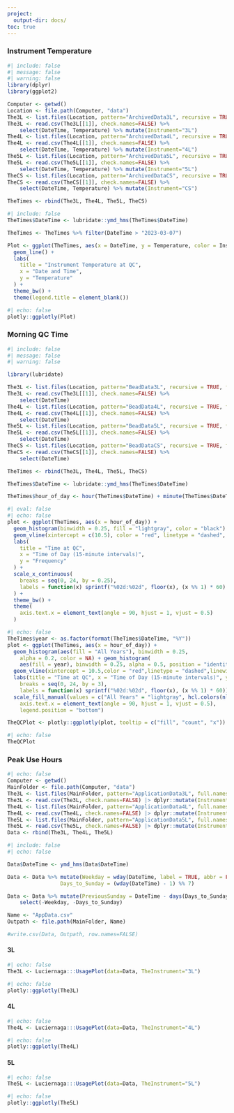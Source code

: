 ```yaml
---
project:
  output-dir: docs/
toc: true
---
```


### Instrument Temperature
```r
#| include: false
#| message: false
#| warning: false
library(dplyr)
library(ggplot2)

Computer <- getwd()
Location <- file.path(Computer, "data")
The3L <- list.files(Location, pattern="ArchivedData3L", recursive = TRUE, full.names = TRUE)
The3L <- read.csv(The3L[[1]], check.names=FALSE) %>% 
    select(DateTime, Temperature) %>% mutate(Instrument="3L")
The4L <- list.files(Location, pattern="ArchivedData4L", recursive = TRUE, full.names = TRUE)
The4L <- read.csv(The4L[[1]], check.names=FALSE) %>% 
    select(DateTime, Temperature) %>% mutate(Instrument="4L")
The5L <- list.files(Location, pattern="ArchivedData5L", recursive = TRUE, full.names = TRUE)
The5L <- read.csv(The5L[[1]], check.names=FALSE) %>% 
    select(DateTime, Temperature) %>% mutate(Instrument="5L")
TheCS <- list.files(Location, pattern="ArchivedDataCS", recursive = TRUE, full.names = TRUE)
TheCS <- read.csv(TheCS[[1]], check.names=FALSE) %>% 
    select(DateTime, Temperature) %>% mutate(Instrument="CS")

TheTimes <- rbind(The3L, The4L, The5L, TheCS)
```

```r
#| include: false
TheTimes$DateTime <- lubridate::ymd_hms(TheTimes$DateTime)

TheTimes <- TheTimes %>% filter(DateTime > "2023-03-07")

Plot <- ggplot(TheTimes, aes(x = DateTime, y = Temperature, color = Instrument, group = Instrument)) +
  geom_line() +
  labs(
    title = "Instrument Temperature at QC",
    x = "Date and Time",
    y = "Temperature"
  ) +
  theme_bw() +
  theme(legend.title = element_blank())
```

```r
#| echo: false
plotly::ggplotly(Plot)
```

### Morning QC Time

```r
#| include: false
#| message: false
#| warning: false

library(lubridate)

The3L <- list.files(Location, pattern="BeadData3L", recursive = TRUE, full.names = TRUE)
The3L <- read.csv(The3L[[1]], check.names=FALSE) %>% 
    select(DateTime)
The4L <- list.files(Location, pattern="BeadData4L", recursive = TRUE, full.names = TRUE)
The4L <- read.csv(The4L[[1]], check.names=FALSE) %>% 
    select(DateTime)
The5L <- list.files(Location, pattern="BeadData5L", recursive = TRUE, full.names = TRUE)
The5L <- read.csv(The5L[[1]], check.names=FALSE) %>% 
    select(DateTime)
TheCS <- list.files(Location, pattern="BeadDataCS", recursive = TRUE, full.names = TRUE)
TheCS <- read.csv(TheCS[[1]], check.names=FALSE) %>% 
    select(DateTime)

TheTimes <- rbind(The3L, The4L, The5L, TheCS)

TheTimes$DateTime <- lubridate::ymd_hms(TheTimes$DateTime)

TheTimes$hour_of_day <- hour(TheTimes$DateTime) + minute(TheTimes$DateTime) / 60
```

```r
#| eval: false
#| echo: false
plot <- ggplot(TheTimes, aes(x = hour_of_day)) +
  geom_histogram(binwidth = 0.25, fill = "lightgray", color = "black") +
  geom_vline(xintercept = c(10.5), color = "red", linetype = "dashed", linewidth = 1) +
  labs(
    title = "Time at QC",
    x = "Time of Day (15-minute intervals)",
    y = "Frequency"
  ) +
  scale_x_continuous(
    breaks = seq(0, 24, by = 0.25),
    labels = function(x) sprintf("%02d:%02d", floor(x), (x %% 1) * 60)
  ) +
  theme_bw() +
  theme(
    axis.text.x = element_text(angle = 90, hjust = 1, vjust = 0.5)
  )
```

```r
#| echo: false
TheTimes$year <- as.factor(format(TheTimes$DateTime, "%Y"))
plot <- ggplot(TheTimes, aes(x = hour_of_day)) +
  geom_histogram(aes(fill = "All Years"), binwidth = 0.25,
    alpha = 0.2, color = NA) + geom_histogram(
    aes(fill = year), binwidth = 0.25, alpha = 0.5, position = "identity") +
  geom_vline(xintercept = 10.5,color = "red",linetype = "dashed",linewidth = 1) +
  labs(title = "Time at QC", x = "Time of Day (15-minute intervals)", y = "Frequency", fill = "Year") + scale_x_continuous(
    breaks = seq(0, 24, by = 3), 
    labels = function(x) sprintf("%02d:%02d", floor(x), (x %% 1) * 60)) +
  scale_fill_manual(values = c("All Years" = "lightgray", hcl.colors(nlevels(TheTimes$year), "Set2"))) + theme_bw() + theme(
    axis.text.x = element_text(angle = 90, hjust = 1, vjust = 0.5),
    legend.position = "bottom")

TheQCPlot <- plotly::ggplotly(plot, tooltip = c("fill", "count", "x"))
```

```r
#| echo: false
TheQCPlot
```

### Peak Use Hours

```r
#| echo: false
Computer <- getwd()
MainFolder <- file.path(Computer, "data")
The3L <- list.files(MainFolder, pattern="ApplicationData3L", full.names=TRUE, recursive=TRUE)
The3L <- read.csv(The3L, check.names=FALSE) |> dplyr::mutate(Instrument = "3L")
The4L <- list.files(MainFolder, pattern="ApplicationData4L", full.names=TRUE, recursive=TRUE)
The4L <- read.csv(The4L, check.names=FALSE) |> dplyr::mutate(Instrument = "4L")
The5L <- list.files(MainFolder, pattern="ApplicationData5L", full.names=TRUE, recursive=TRUE)
The5L <- read.csv(The5L, check.names=FALSE) |> dplyr::mutate(Instrument = "5L")
Data <- rbind(The3L, The4L, The5L)
```

```r
#| include: false
#| echo: false

Data$DateTime <- ymd_hms(Data$DateTime)

Data <- Data %>% mutate(Weekday = wday(DateTime, label = TRUE, abbr = FALSE),
                 Days_to_Sunday = (wday(DateTime) - 1) %% 7)

Data <- Data %>% mutate(PreviousSunday = DateTime - days(Days_to_Sunday)) %>%
    select(-Weekday, -Days_to_Sunday)

Name <- "AppData.csv"
Outpath <- file.path(MainFolder, Name)

#write.csv(Data, Outpath, row.names=FALSE)
```

#### 3L

```r
#| echo: false
The3L <- Luciernaga:::UsagePlot(data=Data, TheInstrument="3L")
```

```r
#| echo: false
plotly::ggplotly(The3L)
```

#### 4L

```r
#| echo: false
The4L <- Luciernaga:::UsagePlot(data=Data, TheInstrument="4L")
```

```r
#| echo: false
plotly::ggplotly(The4L)
```

#### 5L

```r
#| echo: false
The5L <- Luciernaga:::UsagePlot(data=Data, TheInstrument="5L")
```

```r
#| echo: false
plotly::ggplotly(The5L)
```